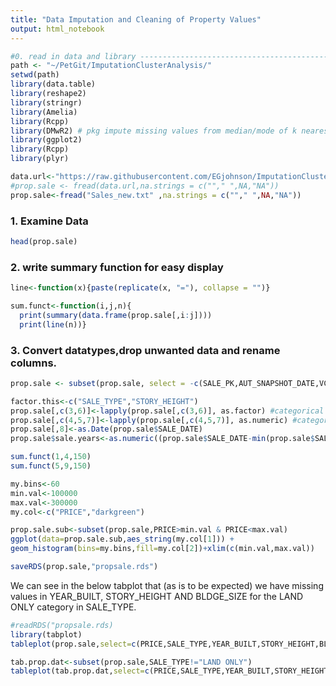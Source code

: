 ```yaml
---
title: "Data Imputation and Cleaning of Property Values"
output: html_notebook
---
```


```r
#0. read in data and library -----------------------------------------------------------
path <- "~/PetGit/ImputationClusterAnalysis/"
setwd(path)
library(data.table)
library(reshape2)
library(stringr)
library(Amelia)
library(Rcpp) 
library(DMwR2) # pkg impute missing values from median/mode of k nearest neighbors
library(ggplot2)
library(Rcpp)
library(plyr)
```

```r
data.url<-"https://raw.githubusercontent.com/EGjohnson/ImputationClusterAnalysis/7959de2efcf1e264daf8dad2b604e6718d411409/Sales_new.txt"
#prop.sale <- fread(data.url,na.strings = c(""," ",NA,"NA"))
prop.sale<-fread("Sales_new.txt" ,na.strings = c(""," ",NA,"NA"))
```
### 1. Examine Data
```r
head(prop.sale)
```


### 2. write summary function for easy display
```r
line<-function(x){paste(replicate(x, "="), collapse = "")}

sum.funct<-function(i,j,n){
  print(summary(data.frame(prop.sale[,i:j])))
  print(line(n))}
```

### 3. Convert datatypes,drop unwanted data and rename columns.
```r
prop.sale <- subset(prop.sale, select = -c(SALE_PK,AUT_SNAPSHOT_DATE,VCS,DIST,SALE_PRICE_SOURCE,SEQ) )

```

```r
factor.this<-c("SALE_TYPE","STORY_HEIGHT")
prop.sale[,c(3,6)]<-lapply(prop.sale[,c(3,6)], as.factor) #categorical variables to factor
prop.sale[,c(4,5,7)]<-lapply(prop.sale[,c(4,5,7)], as.numeric) #categorical variables to factor
prop.sale[,8]<-as.Date(prop.sale$SALE_DATE)
prop.sale$sale.years<-as.numeric((prop.sale$SALE_DATE-min(prop.sale$SALE_DATE)))/365
```

```r
sum.funct(1,4,150)
sum.funct(5,9,150)
```
```r
my.bins<-60
min.val<-100000
max.val<-300000
my.col<-c("PRICE","darkgreen")

prop.sale.sub<-subset(prop.sale,PRICE>min.val & PRICE<max.val)
ggplot(data=prop.sale.sub,aes_string(my.col[1])) + 
geom_histogram(bins=my.bins,fill=my.col[2])+xlim(c(min.val,max.val))
```

```r
saveRDS(prop.sale,"propsale.rds")
```

We can see in the below tabplot that (as is to be expected) we have missing values in YEAR_BUILT, STORY_HEIGHT AND BLDGE_SIZE for the LAND ONLY category in SALE_TYPE.
```r
#readRDS("propsale.rds)
library(tabplot)
tableplot(prop.sale,select=c(PRICE,SALE_TYPE,YEAR_BUILT,STORY_HEIGHT,BLDG_SIZE,SALE_DATE),sortCol=SALE_TYPE)
```
```r
tab.prop.dat<-subset(prop.sale,SALE_TYPE!="LAND ONLY")
tableplot(tab.prop.dat,select=c(PRICE,SALE_TYPE,YEAR_BUILT,STORY_HEIGHT,BLDG_SIZE,SALE_DATE),sortCol=BLDG_SIZE,from=0,to=100)
```

